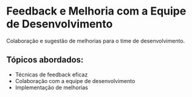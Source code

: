 # Feedback e Melhoria com a Equipe de Desenvolvimento

Colaboração e sugestão de melhorias para o time de desenvolvimento.

## Tópicos abordados:

- Técnicas de feedback eficaz
- Colaboração com a equipe de desenvolvimento
- Implementação de melhorias
